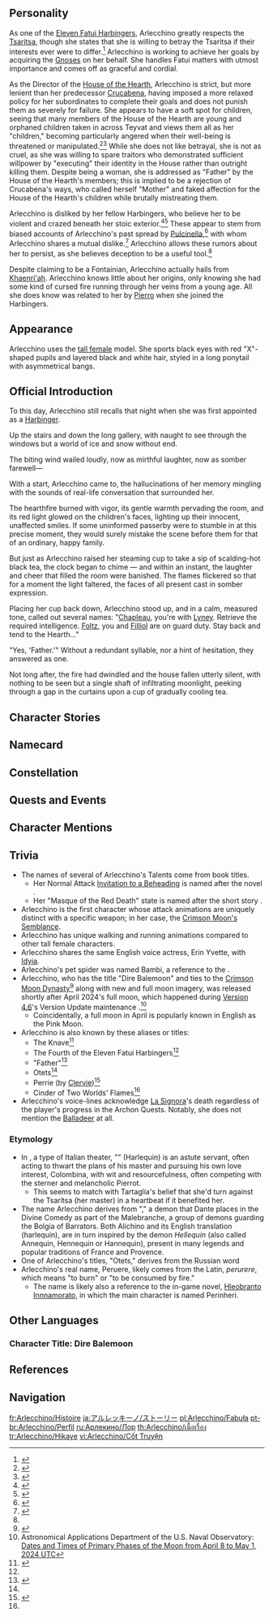 {{CharacterTabs}}
{{Quote|"The Knave," Fourth of the Fatui Harbingers. Revered as "Father" by the children of the House of the Hearth.|Description from the Official Website<ref>Official Genshin Impact Website: [https://genshin.hoyoverse.com/en/character/Fontaine?char=10 Arlecchino]</ref>}}
==Personality==
{{Quote|"The Knave," Fourth of the Fatui Harbingers. A poised, ruthless diplomat. To the children of the House of the Hearth, she is their feared yet dependable "Father."|In-game character attributes and profile page text}}
As one of the [[Eleven Fatui Harbingers]], Arlecchino greatly respects the [[Tsaritsa]], though she states that she is willing to betray the Tsaritsa if their interests ever were to differ.<ref>{{Ref/VO|Arlecchino|About the Tsaritsa}}</ref> Arlecchino is working to achieve her goals by acquiring the [[Gnoses]] on her behalf. She handles Fatui matters with utmost importance and comes off as graceful and cordial.

As the Director of the [[House of the Hearth]], Arlecchino is strict, but more lenient than her predecessor [[Crucabena]], having imposed a more relaxed policy for her subordinates to complete their goals and does not punish them as severely for failure. She appears to have a soft spot for children, seeing that many members of the House of the Hearth are young and orphaned children taken in across Teyvat and views them all as her "children," becoming particularly angered when their well-being is threatened or manipulated.<ref>{{Ref/CS|Freminet|5}}</ref><ref>{{Ref/CS|Lyney|Vision}}</ref> While she does not like betrayal, she is not as cruel, as she was willing to spare traitors who demonstrated sufficient willpower by "executing" their identity in the House rather than outright killing them. Despite being a woman, she is addressed as "Father" by the House of the Hearth's members; this is implied to be a rejection of Crucabena's ways, who called herself "Mother" and faked affection for the House of the Hearth's children while brutally mistreating them.

Arlecchino is disliked by her fellow Harbingers, who believe her to be violent and crazed beneath her stoic exterior.<ref>{{Ref/VO|Tartaglia|About The Knave}}</ref><ref>{{Ref/VO|Wanderer|About The Knave}}</ref> These appear to stem from biased accounts of Arlecchino's past spread by [[Pulcinella]],<ref name="breeze">{{Ref/Quest|Sea Breeze Rendezvous}}</ref> with whom Arlecchino shares a mutual dislike.<ref>{{Ref/VO|Arlecchino|About The Rooster}}</ref> Arlecchino allows these rumors about her to persist, as she believes deception to be a useful tool.<ref name="breeze"/>

Despite claiming to be a Fontainian, Arlecchino actually hails from [[Khaenri'ah]]. Arlecchino knows little about her origins, only knowing she had some kind of cursed fire running through her veins from a young age. All she does know was related to her by [[Pierro]] when she joined the Harbingers.

==Appearance==
{{See also|Moonglare}}
Arlecchino uses the [[:Category:Tall Female Characters|tall female]] model. She sports black eyes with red "X"-shaped pupils and layered black and white hair, styled in a long ponytail with asymmetrical bangs.

==Official Introduction==
{{Official Introduction
|title=Solitary Balemoon in a Sky of Fading Stars
|link=https://www.hoyolab.com/article/25837716
|character=Arlecchino}}
{{Quote|"Fate grants favors to no one. Only those who would fight it with every ounce of their being may earn the right to challenge it."|[[Pierro]], "The Jester"}}
To this day, Arlecchino still recalls that night when she was first appointed as a [[Eleven Fatui Harbingers|Harbinger]].

Up the stairs and down the long gallery, with naught to see through the windows but a world of ice and snow without end.

The biting wind wailed loudly, now as mirthful laughter, now as somber farewell—

With a start, Arlecchino came to, the hallucinations of her memory mingling with the sounds of real-life conversation that surrounded her.

The hearthfire burned with vigor, its gentle warmth pervading the room, and its red light glowed on the children's faces, lighting up their innocent, unaffected smiles. If some uninformed passerby were to stumble in at this precise moment, they would surely mistake the scene before them for that of an ordinary, happy family.

But just as Arlecchino raised her steaming cup to take a sip of scalding-hot black tea, the clock began to chime — and within an instant, the laughter and cheer that filled the room were banished. The flames flickered so that for a moment the light faltered, the faces of all present cast in somber expression.

Placing her cup back down, Arlecchino stood up, and in a calm, measured tone, called out several names:
"[[Chapleau]], you're with [[Lyney]]. Retrieve the required intelligence. [[Foltz]], you and [[Filliol]] are on guard duty. Stay back and tend to the Hearth..."

"Yes, 'Father.'"
Without a redundant syllable, nor a hint of hesitation, they answered as one.

Not long after, the fire had dwindled and the house fallen utterly silent, with nothing to be seen but a single shaft of infiltrating moonlight, peeking through a gap in the curtains upon a cup of gradually cooling tea.

==Character Stories==
{{Character Story
|title1        = Character Details
|text1         = <p>The [[Hotel Bouffes d'ete]], situated in the [[Vasari Passage]], is a lovely building with clean walls and sparkling windows, and well-mannered, well-groomed children frequent it every day.</p><!--
              --><p>Unlike other mansions of comparable beauty in the [[Court of Fontaine]], the registered owner of this property does not live on-site. Indeed, nearby residents have not even heard of her.</p><!--
              --><p>The signature on the relevant documentation is but a false identity &mdash; the real power lies with someone else.</p><!--
              --><p>If one could hear the children whisper at night behind the Hotel's closed gates, one would hear this appellation: "Father."</p><!--
              --><p>When speaking of "Father," some faces turn worshipful, some hearts are seized with fear, and still others look inscrutable, torn &mdash; but their tone always becomes one of respect.</p><!--
              --><p>These children are part of the organization known as the [[House of the Hearth]]. They belong to the Fatui.</p><!--
              --><p>This place is home to orphans the world over, and the luxurious Hotel is but one of the House's faces.</p><!--
              --><p>As for this "Father," the master of the House, she is none other than [[The Knave]], Arlecchino, presently Fourth of the [[Fatui Harbingers]].</p><!--
              --><p>The Fatui &mdash; and this Harbinger &mdash; enjoy a mixed reputation. But to most of these children, "Father" is the most important figure in their lives.</p><!--
              --><p>"It is only because 'Father' is here that this place is truly like a 'home.'"</p>
|mention1      = 

|title2        = Character Story 1
|friendship2   = 2
|text2         = <p>Almost all who have had dealings with The Knave have felt the unseen, oppressive weight that emanates from her.</p><!--
              --><p>She commands any conversation with ease, and few can keep the secrets of their heart from showing on their faces when confronted with those unique eyes.</p><!--
              --><p>Ever ruthless, she will settle affairs while talking and laughing, even being so considerate as to do those who come after a favor by rendering the area spotless, so as not to traumatize them.</p><!--
              --><p>But none of that is what makes her most dangerous. "The unknown" has, after all, ever been the source of all dread.</p><!--
              --><p>Even the children, who interact with her on a day-to-day basis, cannot claim to understand her. Not her hobbies, her dislikes, or the things on her mind when she gazes out to sea.</p><!--
              --><p>Each August, they rack their brains thinking of birthday presents for her, and yet her reactions to each gift are virtually the same.</p><!--
              --><p>This continued until last year, when [[Freminet]] was given a nasty shock by a lizard that leaped down from the ceiling. The little "invader" was caught by [[Lynette]]'s sharp eyes and quick fingers and then imprisoned on top of the table by a bowl she swiftly seized.</p><!--
              --><p>Both bowl and lizard wound up being taken for that year's gift by The Knave, who just happened to return home at that moment.</p><!--
              --><p>The next day, when [[Lyney]] entered "Father"'s office to give a report, he found a familiar figure in the feeding box.</p><!--
              --><p>The temperature and humidity within the box seemed to be eminently suitable for the little lizard, which seemed to be quite enjoying itself.</p><!--
              --><p>"Father" seemed to have experience in rearing reptiles.</p><!--
              --><p>As The Knave raised her teacup, Lyney immediately shifted his gaze away from the lizard, but he quietly noted this incident to himself.</p><!--
              --><p>The children seize every opportunity they can to get closer to their "Father," after all.</p><!--
              --><p>Thus, Lyney, Lynette, and Freminet began looking up all sorts of knowledge regarding raising lizards, hoping to have something to discuss with "Father" when next they saw her.</p><!--
              --><p>But just a few days later, when he next set foot in her office, the box was already empty.</p><!--
              --><p>"'Father'... What happened to that lizard?"</p><!--
              --><p>"It attempted to open the box lid a few times, so I gave it back its freedom. Our acquaintance was brief indeed, but that was the choice life made."</p><!--
              --><p>The Knave's voice was completely calm. Looking at the confused Lyney, she then directed a casual finger at a bird that was poking about at the windowsill.</p><!--
              --><p>"Ah, yes. Not long after it left, the lizard became this one's lunch. Now it seems to want me to serve it seconds... Go chase it away."</p>
|mention2      = Freminet,Lynette,Lyney

|title3        = Character Story 2
|friendship3   = 3
|text3         = <p>Vanity is but human, and adolescent children gradually gain awareness of beauty and homeliness. They begin to surreptitious don accessories and trim their split hairs with scissors.</p><!--
              --><p>Rebellious little tendencies such as these are of no concern to "Father," nor will she interfere.</p><!--
              --><p>But should a child reveal their position during a night operation on account of a necklace she would not lay aside &mdash; now this would require a "Father"'s instruction.</p><!--
              --><p>Thus did Arlecchino enter that girl's room, a lovely handbag in hand.</p><!--
              --><p>The necklace had already been taken off and placed on the table, and the girl stood trembling next to it. She knew her error.</p><!--
              --><p>Arlecchino scooped up the necklace and gazed upon it, before walking over and looping it back around the girl's unblemished neck.</p><!--
              --><p>She then lifted the flowing gold locks around the child's ears. "Oh, you pierced them yourself."</p><!--
              --><p>And so "Father" once more retrieved velvet ribbon and jeweled earrings from that bag, tying the girl's hair with the former, and affixing the latter to her ears.</p><!--
              --><p>Then, taking her by the shoulders, she guided the girl before the mirror. The young lady reflected within was as a gem-encrusted noble rose, her beauty shining through the unease that blazed across her features.</p><!--
              --><p>"It is normal to be vain at your age. But do not let these beautiful trinkets arouse vanity and dull your intellect."</p><!--
              --><p>"I'm sorry, 'Father,'" the young woman anxiously apologized, her terror evident.</p><!--
              --><p>With quivering hands she reached for the earrings, making to unfasten them. "It won't happen again, I swear..."</p><!--
              --><p>But the mirror showed only "Father"'s unwavering calm, her smile seemingly undimmed.</p><!--
              --><p>"Shh... Do not be so nervous. People often long for that which they cannot have, and it would not do for regret to make beautiful memories seem ever rosier."</p><!--
              --><p>"Wear them. Once you have grown accustomed to them, you will realize that no gem, however exquisite, is any more than an object, cold and dead."</p><!--
              --><p>"This is your new lesson &mdash; to understand the source of your emotions. Master them, use them. Never be their slave."</p>
|mention3      = 

|title4        = Character Story 3
|friendship4   = 4
|quest4        = When the Hearth-Flame Goes Out
|text4         = <p>Before "Father" rewrote the rules, the House of the Hearth had a wholly different face.</p><!--
              --><p>The previous Knave was named [[Crucabena]]. Of course, few used that name directly, and the children all called her "Mother."</p><!--
              --><p>And she seemed a perfect one: a friendly smile, a gentle demeanor, conscientiously caring for her family, and never without stories to tell the children.</p><!--
              --><p>Yet, should you have been brought up in an even slightly ordinary environment, the tales she told would have curdled your blood and chilled you to the marrow...</p><!--
              --><p>She would speak of unspeakable cruelties as if they were fairy-tale fantasies, guiding the House members to mutual slaughter, until the strongest among them was selected as "king."</p><!--
              --><p>She called herself a mother, but never saw the Hearth as her home. To her, the unnumbered sacrifices were but an interesting experiment.</p><!--
              --><p>...</p><!--
              --><p>Before taking the title of The Knave and changing her name to Arlecchino, the young girl had another name: Peruere.</p><!--
              --><p>She was an orphan of unknown origin, like all others in the House of the Hearth &mdash; a "child" of their "Mother."</p><!--
              --><p>Many knew that "Mother" favored her especially, indeed, caring far more for Peruere than even her own biological daughter, [[Clervie]].</p><!--
              --><p>As such, even to the last, few understood why Peruere repaid this kindness with a magnificent assassination.</p><!--
              --><p>Crucabena's insane experimentation took place far from prying eyes, so naturally, almost none knew of them.</p><!--
              --><p>Peruere was thus tarred as having committed "matricide," her madness known to all.</p><!--
              --><p>...</p><!--
              --><p>Even after the dust had settled, she who had once been Peruere &mdash; and was now Arlecchino &mdash; did not offer any explanation.</p><!--
              --><p>She indulged the spread of these rumors, and indeed added fuel to the fire from the shadows.</p><!--
              --><p>Whether as a diplomat or assassin, one profits most from seeing through the other party while keeping oneself shrouded in mystery.</p><!--
              --><p>A small tombstone stands at the site where she slew their "Mother," the eulogy penned by her hand.</p><!--
              --><p>"Here the last light of the setting sun lies buried. Here the coming dawn finds a welcome."</p>
|mention4      = Crucabena,Clervie

|title5        = Character Story 4
|friendship5   = 5
|quest5        = When the Hearth-Flame Goes Out
|text5         = <p>To hide her origins and consign the truth to the flames, Arlecchino has always proclaimed herself a Fontainian.</p><!--
              --><p>The truth is, however, that she discovered an ability to wield a strange fire from a young age.</p><!--
              --><p>This attracted much curiosity, as no one in her "family" knew of such power. But at her young age, this seemed like no ability to be boasted of so much as a deep-rooted curse.</p><!--
              --><p>Each time she let her vigilance wane, this power would run rampant, eating away at her body. First her fingers, then her palms, and then her forearms...</p><!--
              --><p>The blackened marks were akin to those of burned charcoal, just as she seemed akin to burning firewood.</p><!--
              --><p>Here she had a vague foreboding, that if this dark shadow were to creep up her shoulder, and snake from shoulder to heart, she would likely undergo some sort of "change."</p><!--
              --><p>Perhaps that would be the moment fate tipped its hand to her.</p><!--
              --><p>...</p><!--
              --><p>Even without the corrosion, this flame brought her other troubles.</p><!--
              --><p>Those rendered ash by these fires would leave "afterimages." At times, they were fragments of memory, and at others, they donned the aspect of dazzling colors.</p><!--
              --><p>As those who fell at her hand increased, Arlecchino began to hear various voices.</p><!--
              --><p>Screams, wails, and hurled recriminations would wake her from dreams, and she soon grew used to this. She had few dreams worth remembering fondly, in any case, filled as most were with crimson moon and barren wilds.</p><!--
              --><p>In cases few and far between, these afterimages would be complete enough to take on the form of a "conscious individual."</p><!--
              --><p>Of course, these were hardly as special as "Clervie's shadow," but they would still appear by Arlecchino's side, driving the clamor away and buying her a moment's respite.</p><!--
              --><p>Like children at play, they would gather for a time, and then drift away as they pleased.</p><!--
              --><p>Arlecchino remembered who they were in life. But she would never call them by their names.</p>
|mention5      = Clervie

|title6        = Character Story 5
|friendship6   = 6
|text6         = <p>After meeting the [[Tsaritsa]], being bestowed with a [[Delusion]], and inheriting the name "Arlecchino," the young Knave was also granted an individual audience with her superior.</p><!--
              --><p>Director [[Pierro]]'s expression lay hidden behind his half-mask.</p><!--
              --><p>"I know you still harbor dissatisfaction and doubt. As such, I will answer five of your questions concerning the world... or concerning yourself."</p><!--
              --><p>"You need not ask for guarantees from me, ask about our programs and principles, or about Her Majesty's ideals. Those, I can answer freely and without reservation."</p><!--
              --><p>Arlecchino did not wholly trust The Jester's open honesty.</p><!--
              --><p>"Then let me also state that I reject any deliberate mystifications or obfuscations, as well as word games and lies."</p><!--
              --><p>"Most prudent. In that case, allow me to answer the first question weighing on you. Why did we choose you, and why did you accept? 'The naive will die for their ideals, but we are willing to endure even the meanest existence to accomplish our goals.'"</p><!--
              --><p>...</p><!--
              --><p>"Question three. What do my constant dreams of a crimson moon and my powers mean?"</p><!--
              --><p>"I once served the final dynasty of [[Khaenri'ah|an ancient underground kingdom]]. Its dynastic name was '[[Eclipse Dynasty|Eclipse]],' and before them came the '[[Crimson Moon Dynasty|Crimson Moon]].' As for the secrets from before your birth... I suggest you purchase a book named '[[Perinheri|Hierobranto Innamorato]].' I read no such tales in the days when I pursued academic attainment and saw it only by chance. The circumstances depicted are specious, but the key details are accurate."</p><!--
              --><p>...</p><!--
              --><p>"Question five. What will become of me and the others in the House of the Hearth once everything is finished?"</p><!--
              --><p>"I will be frank. None of you have any place in my ideals, for I plan only to uphold 'the virtue of folly.' But I can guarantee that our Tsaritsa will once again be a god who loves all humans, and in her ideals shall all human wishes be granted."</p><!--
              --><p>This "virtue of folly" was, of course, left enigmatic, but she accepted this answer nonetheless. The Fool had given five answers to her five questions, and the mist that covered her eyes was beginning to part.</p><!--
              --><p>"Arlecchino."</p><!--
              --><p>Pierro called out to her as she departed, and she turned around.</p><!--
              --><p>"Rather than dwelling on how the world is now, you should consider to where it should go."</p><!--
              --><p>The sounds of her departing footsteps as she spun on her heel and kept walking were the only reply.</p>
|mention6      = Tsaritsa,Pierro

|title7        = "Marelle"
|friendship7   = 4
|text7         = <p>The House of the Hearth uses many codewords to maintain operational security and secrecy, and of these, "Marelle" was personally selected by The Knave herself.</p><!--
              --><p>"Marelle" takes its meaning from a popular Fontainian children's game. Boxes sequentially marked with numbers are drawn out on the ground, a sandbag is thrown into one of the boxes, and the player will jump from box to box in a specific order.</p><!--
              --><p>No one knows when this game began to spread, nor who created the rules, but all young children of the Hearth have experienced being taken by older children to play the game.</p><!--
              --><p>Light-footed leaps, boisterous laughter... The memories married to "Marelle" were always wonderful, like the kiss of radiant sunshine.</p><!--
              --><p>As such, at first the children were perplexed when their "Father" was torn between assigning "At Ease" or "Danger" to that codeword.</p><!--
              --><p>Little did they know that in the House that came before, Marelle was no game.</p><!--
              --><p>In those days, each and every child would leap into the boxes one by one under the vigilant eyes of the adults. Stepping out of the lines or breaking the rhythm was not allowed.</p><!--
              --><p>There was never a need to ask the punishment for making a bad jump, for the area outside of the boxes was lined with upturned blades.</p><!--
              --><p>Those who lost their balance, whose stamina failed, or simply made an error out of fear... So, so many fell beyond the bounds, and the dark-red soil mourned that painful past.</p><!--
              --><p>None would have associated it with being "at ease" &mdash; indeed, few could speak of it without blanching.</p><!--
              --><p>Yet, after her hesitation, Arlecchino chose "at ease" as the codeword's meaning that day.</p><!--
              --><p>Marelle was by then no longer associated with "danger." Now, all that came to mind when this game was mentioned were smiling faces.</p><!--
              --><p>In which case, she thought, let those unhappy memories dwell in her heart alone. Let the blood and dust be wiped away, for should children not see a broader future?</p>
|mention7      = 

|title8        = Vision
|friendship8   = 6
|quest8        = When the Hearth-Flame Goes Out
|text8         = <p>Arlecchino has many sources of power.</p><!--
              --><p>The ancient [[Balemoon Bloodfire]] burns within her, the noble blood serving as both curse and blessing &mdash; this was her first support.</p><!--
              --><p>The merciful Tsaritsa pardoned her matricide and granted her a Delusion, proof of royal favor and a badge of honor. That was the third time she obtained a source of power.</p><!--
              --><p>Between these two, the girl who still called herself "Peruere" received a Vision.</p><!--
              --><p>While Clervie yet lived, Peruere had mooted the idea of assassinating "Mother" to her. Perhaps she lacked confidence, or perhaps it was their familial bond that yet shackled her, but Clervie refused.</p><!--
              --><p>Clervie's destiny concluded when the cold blade pierced her. But as she slipped away towards death, she was truly happy, for she had finally found her freedom.</p><!--
              --><p>But for the living Peruere, fate's gears had only begun to turn.</p><!--
              --><p>The experiment to select a "king" was over, but "Mother"'s ambitions were far from fulfilled.</p><!--
              --><p>Peruere thus decided to undertake the plan that had once been shelved solo.</p><!--
              --><p>From that day on, she silently calculated the gap between herself and "Mother." Her martial skills were the fruit of her "Mother"'s tutelage, and the strength flowing through her bloodline was laid bare before "Mother."</p><!--
              --><p>And what was a child before adults but a nestling &mdash; even one who had emerged as ruler of the roost?</p><!--
              --><p>But what her life of suffering up till now had not taught her was how to give up.</p><!--
              --><p>Thus Peruere constantly honed herself, though her body became riddled with scars from constant battle, though her arms should be burned black from baleful blood-fire she could not completely control.</p><!--
              --><p>Then, on one moonlit night, a Vision came to her without warning or portent.</p><!--
              --><p>The round Vision lined up perfectly with the moon, and the glimmering gem tinted the latter crimson&mdash;</p><!--
              --><p>Was this her wish?</p><!--
              --><p>Was this merely the fruit of hundreds of days and nights of ceaseless thought?</p><!--
              --><p>Such a question was doomed to remain unanswered, and so she did not obsess over it.</p><!--
              --><p>She merely concealed the Vision in the place closest to her heart before sending "Mother" a "pleasant little surprise."</p><!--
              --><p>As a Fatui Harbinger, Arlecchino bows before no god. Yet though it represents the institution of The Seven, she always takes meticulous care of this Vision.</p><!--
              --><p>To her, this is proof of her defiance of fate, wresting from it command over her future.</p>
|mention8      = Tsaritsa,Clervie,Crucabena
}}

==Namecard==
{{Namecard|Arlecchino: Edict}}

==Constellation==
{{Constellation Lore|Ignis Purgatorius}}

==Quests and Events==
{{Quests and Events
|In a New Light = cutscene
}}

==Character Mentions==
{{Character Mentions}}

==Trivia==
* The names of several of Arlecchino's Talents come from book titles.
** Her Normal Attack [[Invitation to a Beheading]] is named after the {{w|Vladimir Nabokov}} novel ''{{w|Invitation to a Beheading}}''.
** Her "Masque of the Red Death" state is named after the {{w|Edgar Allan Poe}} short story ''{{w|Masque of the Red Death}}''.
* Arlecchino is the first character whose attack animations are uniquely distinct with a specific weapon; in her case, the [[Crimson Moon's Semblance]].
* Arlecchino has unique walking and running animations compared to other tall female characters.
* Arlecchino shares the same English voice actress, Erin Yvette, with [[Idyia]].
* Arlecchino's pet spider was named Bambi, a reference to the {{w|Bambi|Disney film of the same name}}.
* Arlecchino, who has the title "Dire Balemoon" and ties to the [[Crimson Moon Dynasty]]<ref>{{Ref/VO|Arlecchino|More About Arlecchino: V}}</ref> along with new and full moon imagery, was released shortly after April 2024's full moon, which happened during [[Version 4.6]]'s Version Update maintenance<!-- note that moon phases happen at the same time for everyone even if they can't see the moon, so it doesn't matter that it was daytime in Asia and they couldn't see the full moon when maintenance happened -->.<ref>Astronomical Applications Department of the U.S. Naval Observatory: [https://aa.usno.navy.mil/calculated/moon/phases?date=2024-04-06&nump=4&format=p&submit=Get+Data Dates and Times of Primary Phases of the Moon from April 8 to May 1, 2024 UTC]</ref>
** Coincidentally, a full moon in April is popularly known in English as the Pink Moon.
* Arlecchino is also known by these aliases or titles:
** The Knave<ref name="A Tea Party Most Thorny">{{Ref/Quest|A Tea Party Most Thorny}}</ref>
** The Fourth of the Eleven Fatui Harbingers<ref name="A Tea Party Most Thorny"/>
** "Father"<ref name="Lies Cast Shadows Under Gathered Lights">{{Ref/Quest|Lies Cast Shadows Under Gathered Lights}}</ref>
** Otets<ref name="Lies Cast Shadows Under Gathered Lights"/>
** Perrie (by [[Clervie]])<ref name="Into the Sunlight">{{Ref/Quest|Into the Sunlight}}</ref>
** Cinder of Two Worlds' Flames<ref name="Into the Sunlight"/>
* Arlecchino's voice-lines acknowledge [[La Signora]]'s death regardless of the player's progress in the Archon Quests. Notably, she does not mention the [[Scaramouche|Balladeer]] at all.

===Etymology===
* In ''{{w|commedia dell'arte}}'', a type of Italian theater, "{{w|Harlequin|Arlecchino}}" (Harlequin) is an astute servant, often acting to thwart the plans of his master and pursuing his own love interest, Colombina, with wit and resourcefulness, often competing with the sterner and melancholic Pierrot.
** This seems to match with Tartaglia's belief that she'd turn against the Tsaritsa (her master) in a heartbeat if it benefited her.
* The name Arlecchino derives from "{{w|Alichino (devil)|Alichino}}," a demon that Dante places in the Divine Comedy as part of the Malebranche, a group of demons guarding the Bolgia of Barrators. Both Alichino and its English translation (harlequin), are in turn inspired by the demon ''Hellequin'' (also called Annequin, Hennequin or Hannequin), present in many legends and popular traditions of France and Provence.
* One of Arlecchino's titles, "Otets," derives from the Russian word {{ru|Отец|father.}}
* Arlecchino's real name, Peruere, likely comes from the Latin, ''perurere'', which means "to burn" or "to be consumed by fire."
** The name is likely also a reference to the in-game novel, [[Perinheri|Hleobranto Innnamorato]], in which the main character is named Perinheri.
<!--
==Notes==
{{Reflist|note=1}}
-->

== Other Languages==
=== Character Title: Dire Balemoon===
{{Other Languages
|en       = Dire Balemoon
|zhs      = 孤暝厄月
|zhs_rm   = Gūmíng Èyuè
|zht      = 孤暝厄月
|zht_rm   = Gūmíng Èyuè
|zh_tl    = Lone, Dim, and Ominous Moon
|ja       = 暝天の凶月
|ja_rm    = Meiten no Kyougetsu
|ja_tl    = The Ominous Moon that Dims the Sky
|ko       = 어둠 속 재액의 달
|ko_rm    = Eodum Sok Jaeaek-ui Dal
|ko_tl    = The Moon of Calamity in the Darkness
|es       = La Portadora Lunaciaga
|es_tl    = The Balemoon Bearer
|fr       = Lune sinistre
|fr_tl    = Sinister Moon
|ru       = Роковая луна
|ru_tl    = Fatal Moon
|th       = เดือนดับผู้เดียวดาย
|th_rm    = Duen Dub Phu Deaw Dye
|th_tl    = The Lone New Moon
|vi       = Vầng Trăng Tai Họa
|vi_tl    = Baneful Moon
|de       = Unheil verkündender Mond
|de_tl    = Ominous Moon
|id       = Dire Balemoon
|pt       = Lua Solitária da Escuridão
|pt_tl    = Solitary Moon of Darkness
|tr       = Uğursuz Ayın Karanlığı
|tr_tl    = Darkness of Ominous Moon
|it       = Mezzaluna di presagi nefasti
|it_tl    = Crescent Moon of Ominous Omens
}}

==References==
{{Reflist|2}}

==Navigation==
{{Character Navbox|Lore}}

[[fr:Arlecchino/Histoire]]
[[ja:アルレッキーノ/ストーリー]]
[[pl:Arlecchino/Fabuła]]
[[pt-br:Arlecchino/Perfil]]
[[ru:Арлекино/Лор]]
[[th:Arlecchino/เนื้อเรื่อง]]
[[tr:Arlecchino/Hikaye]]
[[vi:Arlecchino/Cốt Truyện]]
